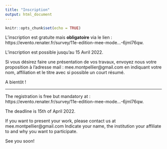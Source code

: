 ```yaml
---
title: "Inscription"
output: html_document
---
```


```r
knitr::opts_chunk$set(echo = TRUE)
```

L'inscription est gratuite mais **obligatoire** via le lien : https://evento.renater.fr/survey/11e-edition-mee-mode...-6jml76qw. 

L'inscription est possible jusqu'au 15 Avril 2022. 

Si vous désirez faire une présentation de vos travaux, envoyez nous votre proposition à l'adresse mail : mee.montpellier@gmail.com en indiquant votre nom, affiliation et le titre avec si possible un court résumé. 

A bientôt ! 

-------------
The registration is free but mandatory at : https://evento.renater.fr/survey/11e-edition-mee-mode...-6jml76qw. 

The deadline is 15th of April 2022. 

If you want to present your work, please contact us at mee.montpellier@gmail.com
Indicate your name, the institution your affiliate to and why you want to participate.

See you soon!

